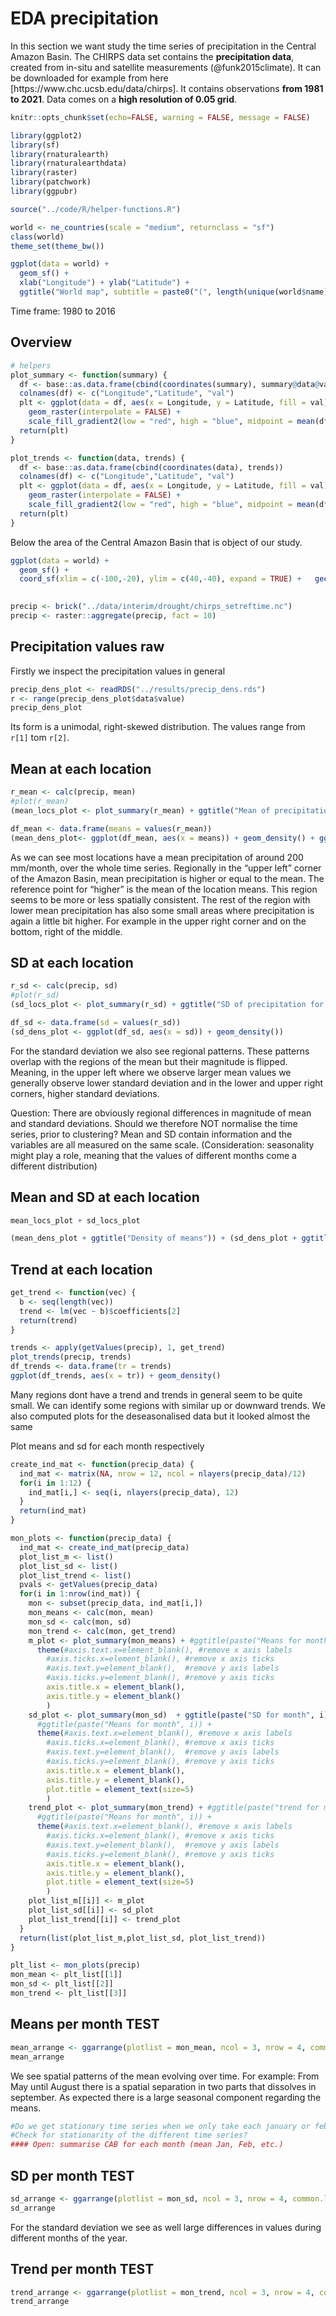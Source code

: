 # EDA precipitation

In this section we want study the time series of precipitation in the
Central Amazon Basin.
The CHIRPS data set contains the **precipitation data**, created from in-situ and satellite measurements (@funk2015climate). It can be downloaded for example from here [https://www.chc.ucsb.edu/data/chirps].
It contains observations **from 1981 to 2021**. Data comes on a **high resolution of 0.05 grid**.

```r
knitr::opts_chunk$set(echo=FALSE, warning = FALSE, message = FALSE)
```

```r
library(ggplot2)
library(sf)
library(rnaturalearth)
library(rnaturalearthdata)
library(raster)
library(patchwork)
library(ggpubr)
```

```r
source("../code/R/helper-functions.R")
```

```r
world <- ne_countries(scale = "medium", returnclass = "sf")
class(world)
theme_set(theme_bw())
```

```r
ggplot(data = world) +
  geom_sf() +
  xlab("Longitude") + ylab("Latitude") +
  ggtitle("World map", subtitle = paste0("(", length(unique(world$name)), " countries)"))
```

Time frame: 1980 to 2016

## Overview
```r
# helpers
plot_summary <- function(summary) {
  df <- base::as.data.frame(cbind(coordinates(summary), summary@data@values))
  colnames(df) <- c("Longitude","Latitude", "val")
  plt <- ggplot(data = df, aes(x = Longitude, y = Latitude, fill = val)) +
    geom_raster(interpolate = FALSE) +
    scale_fill_gradient2(low = "red", high = "blue", midpoint = mean(df$val))
  return(plt)
}

plot_trends <- function(data, trends) {
  df <- base::as.data.frame(cbind(coordinates(data), trends))
  colnames(df) <- c("Longitude","Latitude", "val")
  plt <- ggplot(data = df, aes(x = Longitude, y = Latitude, fill = val)) +
    geom_raster(interpolate = FALSE) +
    scale_fill_gradient2(low = "red", high = "blue", midpoint = mean(df$val))
  return(plt)
}
```


Below the area of the Central Amazon Basin that is object of our study.

```r
ggplot(data = world) +
  geom_sf() +
  coord_sf(xlim = c(-100,-20), ylim = c(40,-40), expand = TRUE) +   geom_rect(xmin = -70, xmax = -55, ymin = -10, ymax = 0,
                                                                              fill = NA, colour = "black", size = 1.5)
```

```r
precip <- brick("../data/interim/drought/chirps_setreftime.nc")
precip <- raster::aggregate(precip, fact = 10)
```
## Precipitation values raw

Firstly we inspect the precipitation values in general
```r
precip_dens_plot <- readRDS("../results/precip_dens.rds")
r <- range(precip_dens_plot$data$value)
precip_dens_plot
```
Its form is a unimodal, right-skewed distribution.
The values range from `r[1]` tom `r[2]`.


## Mean at each location
```r
r_mean <- calc(precip, mean)
#plot(r_mean)
(mean_locs_plot <- plot_summary(r_mean) + ggtitle("Mean of precipitation for each location"))
```

```r
df_mean <- data.frame(means = values(r_mean))
(mean_dens_plot<- ggplot(df_mean, aes(x = means)) + geom_density() + ggtitle("Density of means computed on each location"))

```

As we can see most locations have a mean precipitation of around 200 mm/month, over
the whole time series. Regionally in the "upper left" corner of the Amazon Basin,
mean precipitation is higher or equal to the mean. The reference
point for "higher" is the mean of the location means. This region seems to be more
or less spatially consistent. The rest of the region with lower mean precipitation
has also some small areas where precipitation is again a little bit higher. 
For example in the upper right corner and on the bottom, right of the middle.


## SD at each location
```r
r_sd <- calc(precip, sd)
#plot(r_sd)
(sd_locs_plot <- plot_summary(r_sd) + ggtitle("SD of precipitation for each location"))
```

```r
df_sd <- data.frame(sd = values(r_sd))
(sd_dens_plot <- ggplot(df_sd, aes(x = sd)) + geom_density())
```

For the standard deviation we also see regional patterns. These patterns overlap
with the regions of the mean but their magnitude is flipped. Meaning,
in the upper left where we observe larger mean values we generally observe lower
standard deviation and in the lower and upper right corners, higher standard 
deviations.

Question: There are obviously regional differences in magnitude of mean
and standard deviations. Should we therefore NOT normalise the time series, prior
to clustering? Mean and SD contain information and the variables are all measured 
on the same scale. (Consideration: seasonality might play a role, meaning
that the values of different months come a different distribution)

## Mean and SD at each location

```r
mean_locs_plot + sd_locs_plot
```
```r
(mean_dens_plot + ggtitle("Density of means")) + (sd_dens_plot + ggtitle("Density of sd"))
```


## Trend at each location
```r
get_trend <- function(vec) {
  b <- seq(length(vec))
  trend <- lm(vec ~ b)$coefficients[2]
  return(trend)
}
```


```r
trends <- apply(getValues(precip), 1, get_trend)
plot_trends(precip, trends)
df_trends <- data.frame(tr = trends)
ggplot(df_trends, aes(x = tr)) + geom_density()
```

Many regions dont have a trend and trends in general seem to be quite small.
We can identify some regions with similar up or downward trends.
We also computed plots for the deseasonalised data but it looked almost the same

Plot means and sd for each month respectively
```r
create_ind_mat <- function(precip_data) {
  ind_mat <- matrix(NA, nrow = 12, ncol = nlayers(precip_data)/12)
  for(i in 1:12) {
    ind_mat[i,] <- seq(i, nlayers(precip_data), 12)
  }
  return(ind_mat)
}

mon_plots <- function(precip_data) {
  ind_mat <- create_ind_mat(precip_data)
  plot_list_m <- list()
  plot_list_sd <- list()
  plot_list_trend <- list()
  pvals <- getValues(precip_data)
  for(i in 1:nrow(ind_mat)) {
    mon <- subset(precip_data, ind_mat[i,])
    mon_means <- calc(mon, mean)
    mon_sd <- calc(mon, sd)
    mon_trend <- calc(mon, get_trend)
    m_plot <- plot_summary(mon_means) + #ggtitle(paste("Means for month", i)) +
      theme(#axis.text.x=element_blank(), #remove x axis labels
        #axis.ticks.x=element_blank(), #remove x axis ticks
        #axis.text.y=element_blank(),  #remove y axis labels
        #axis.ticks.y=element_blank(), #remove y axis ticks
        axis.title.x = element_blank(),
        axis.title.y = element_blank()
        )
    sd_plot <- plot_summary(mon_sd)  + ggtitle(paste("SD for month", i)) +
      #ggtitle(paste("Means for month", i)) +
      theme(#axis.text.x=element_blank(), #remove x axis labels
        #axis.ticks.x=element_blank(), #remove x axis ticks
        #axis.text.y=element_blank(),  #remove y axis labels
        #axis.ticks.y=element_blank(), #remove y axis ticks
        axis.title.x = element_blank(),
        axis.title.y = element_blank(),
        plot.title = element_text(size=5)
        )
    trend_plot <- plot_summary(mon_trend) + #ggtitle(paste("trend for month", i)) +
      #ggtitle(paste("Means for month", i)) +
      theme(#axis.text.x=element_blank(), #remove x axis labels
        #axis.ticks.x=element_blank(), #remove x axis ticks
        #axis.text.y=element_blank(),  #remove y axis labels
        #axis.ticks.y=element_blank(), #remove y axis ticks
        axis.title.x = element_blank(),
        axis.title.y = element_blank(),
        plot.title = element_text(size=5)
        )
    plot_list_m[[i]] <- m_plot
    plot_list_sd[[i]] <- sd_plot
    plot_list_trend[[i]] <- trend_plot
  }
  return(list(plot_list_m,plot_list_sd, plot_list_trend))
}
```


```r
plt_list <- mon_plots(precip)
mon_mean <- plt_list[[1]]
mon_sd <- plt_list[[2]]
mon_trend <- plt_list[[3]]
```


<!-- ## Means per month -->
<!-- ### January -->

<!-- ```{r} -->
<!-- mon_mean[[1]] -->
<!-- ``` -->

<!-- ### February -->

<!-- ```{r} -->
<!-- mon_mean[[2]] -->
<!-- ``` -->

<!-- ### March -->

<!-- ```{r} -->
<!-- mon_mean[[3]] -->
<!-- ``` -->

<!-- ### April -->

<!-- ```{r} -->
<!-- mon_mean[[4]] -->
<!-- ``` -->

<!-- ### May -->

<!-- ```{r} -->
<!-- mon_mean[[5]] -->
<!-- ``` -->

<!-- ### June -->

<!-- ```{r} -->
<!-- mon_mean[[6]] -->
<!-- ``` -->


<!-- ### July -->

<!-- ```{r} -->
<!-- mon_mean[[7]] -->
<!-- ``` -->

<!-- ### August -->

<!-- ```{r} -->
<!-- mon_mean[[8]] -->
<!-- ``` -->

<!-- ### September -->

<!-- ```{r} -->
<!-- mon_mean[[9]] -->
<!-- ``` -->

<!-- ### October -->

<!-- ```{r} -->
<!-- mon_mean[[10]] -->
<!-- ``` -->

<!-- ### November -->

<!-- ```{r} -->
<!-- mon_mean[[11]] -->
<!-- ``` -->

<!-- ### December -->

<!-- ```{r} -->
<!-- mon_mean[[12]] -->
<!-- ``` -->


<!-- ### {-} -->

<!-- We see spatial patterns of the mean evolving over time. -->
<!-- For example: From May until August there is a spatial separation in -->
<!-- two parts that dissolves in september. -->
<!-- As expected there is a large seasonal component regarding the means. -->


## Means per month TEST

```r
mean_arrange <- ggarrange(plotlist = mon_mean, ncol = 3, nrow = 4, common.legend = TRUE, legend = "bottom")
mean_arrange 
```
We see spatial patterns of the mean evolving over time.
For example: From May until August there is a spatial separation in
two parts that dissolves in september.
As expected there is a large seasonal component regarding the means.

<!-- ## SD per month -->

<!-- ### January -->

<!-- ```{r} -->
<!-- mon_sd[[1]] -->
<!-- ``` -->

<!-- ### February -->

<!-- ```{r} -->
<!-- mon_sd[[2]] -->
<!-- ``` -->

<!-- ### March -->

<!-- ```{r} -->
<!-- mon_sd[[3]] -->
<!-- ``` -->

<!-- ### April -->

<!-- ```{r} -->
<!-- mon_sd[[4]] -->
<!-- ``` -->

<!-- ### May -->

<!-- ```{r} -->
<!-- mon_sd[[5]] -->
<!-- ``` -->

<!-- ### June -->

<!-- ```{r} -->
<!-- mon_sd[[6]] -->
<!-- ``` -->


<!-- ### July -->

<!-- ```{r} -->
<!-- mon_sd[[7]] -->
<!-- ``` -->

<!-- ### August -->

<!-- ```{r} -->
<!-- mon_sd[[8]] -->
<!-- ``` -->

<!-- ### September -->

<!-- ```{r} -->
<!-- mon_sd[[9]] -->
<!-- ``` -->

<!-- ### October -->

<!-- ```{r} -->
<!-- mon_sd[[10]] -->
<!-- ``` -->

<!-- ### November -->

<!-- ```{r} -->
<!-- mon_sd[[11]] -->
<!-- ``` -->

<!-- ### December -->

<!-- ```{r} -->
<!-- mon_sd[[12]] -->
<!-- ``` -->

<!-- ### {-} -->

<!-- For the standard deviation we see as well large differences in values  -->
<!-- during different months of the year. -->

```r
#Do we get stationary time series when we only take each january or february?
#Check for stationarity of the different time series?
#### Open: summarise CAB for each month (mean Jan, Feb, etc.)

```



## SD per month TEST

```r
sd_arrange <- ggarrange(plotlist = mon_sd, ncol = 3, nrow = 4, common.legend = TRUE, legend = "bottom")
sd_arrange
```

For the standard deviation we see as well large differences in values 
during different months of the year.

## Trend per month TEST

```r
trend_arrange <- ggarrange(plotlist = mon_trend, ncol = 3, nrow = 4, common.legend = TRUE, legend = "bottom")
trend_arrange 
```


